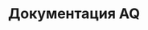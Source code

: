 ---
title: Документация AQ
description: Официальная документация AQ.
template: splash
hero:
  tagline: Официальная документация AQ. AQ — это интерпретируемый язык программирования. Он быстрый, небольшой, простой и безопасный. В то же время программы, написанные на AQ, могут быть также скомпилированы. Возможно, великая работа.
  image:
    file: ../../../assets/aq.webp
  actions:
    - text: Читать документацию
      link: /get-started
      icon: right-arrow
    - text: Официальный сайт
      link: https://www.axa6.com
      icon: external
      variant: minimal
    - text: Github
      link: https://github.com/aq-org/AQ
      icon: external
      variant: minimal
---